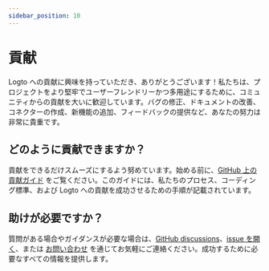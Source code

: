 ```yaml
---
sidebar_position: 10
---
```


# 貢献

Logto への貢献に興味を持っていただき、ありがとうございます！私たちは、プロジェクトをより堅牢でユーザーフレンドリーかつ多用途にするために、コミュニティからの貢献を大いに歓迎しています。バグの修正、ドキュメントの改善、コネクターの作成、新機能の追加、フィードバックの提供など、あなたの努力は非常に貴重です。

## どのように貢献できますか？

貢献をできるだけスムーズにするよう努めています。始める前に、[GitHub 上の貢献ガイド](https://github.com/logto-io/logto/blob/master/.github/CONTRIBUTING.md) をご覧ください。このガイドには、私たちのプロセス、コーディング標準、および Logto への貢献を成功させるための手順が記載されています。

## 助けが必要ですか？

質問がある場合やガイダンスが必要な場合は、[GitHub discussions](https://github.com/logto-io/logto/discussions)、[issue を開く](https://github.com/logto-io/logto/issues)、または [お問い合わせ](https://logto.io/contact) を通じてお気軽にご連絡ください。成功するために必要なすべての情報を提供します。
